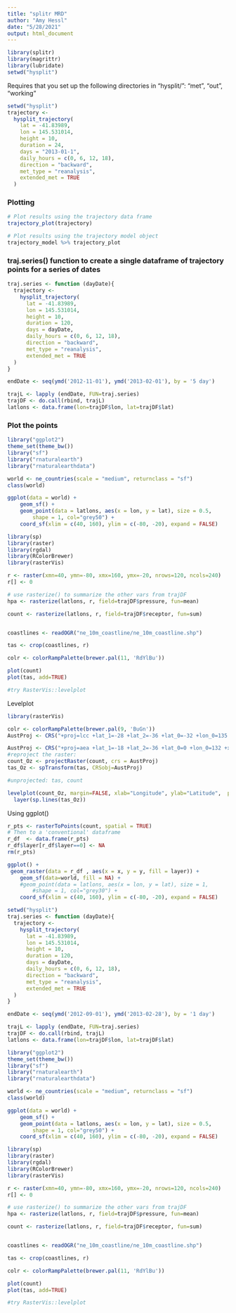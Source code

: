 ```yaml
---
title: "splitr MRD"
author: "Amy Hessl"
date: "5/28/2021"
output: html_document
---
```


```r
library(splitr)
library(magrittr)
library(lubridate)
setwd("hysplit")
```

Requires that you set up the following directories in "hysplit/": "met", "out", "working"
```r
setwd("hysplit")
trajectory <- 
  hysplit_trajectory(
    lat = -41.83989,
    lon = 145.531014,
    height = 10,
    duration = 24,
    days = "2013-01-1",
    daily_hours = c(0, 6, 12, 18),
    direction = "backward",
    met_type = "reanalysis",
    extended_met = TRUE
  ) 
```
### Plotting
```r

# Plot results using the trajectory data frame
trajectory_plot(trajectory)

# Plot results using the trajectory model object
trajectory_model %>% trajectory_plot
```

### traj.series() function to create a single dataframe of trajectory points for a series of dates
```r

traj.series <- function (dayDate){
  trajectory <- 
    hysplit_trajectory(
      lat = -41.83989,
      lon = 145.531014,
      height = 10,
      duration = 120,
      days = dayDate,
      daily_hours = c(0, 6, 12, 18),
      direction = "backward",
      met_type = "reanalysis",
      extended_met = TRUE
  ) 
}

endDate <- seq(ymd('2012-11-01'), ymd('2013-02-01'), by = '5 day')

trajL <- lapply (endDate, FUN=traj.series)
trajDF <- do.call(rbind, trajL)
latlons <- data.frame(lon=trajDF$lon, lat=trajDF$lat)
```


### Plot the points
```r
library("ggplot2")
theme_set(theme_bw())
library("sf")
library("rnaturalearth")
library("rnaturalearthdata")

world <- ne_countries(scale = "medium", returnclass = "sf")
class(world)

ggplot(data = world) +
    geom_sf() +
    geom_point(data = latlons, aes(x = lon, y = lat), size = 0.5, 
        shape = 1, col="grey50") +
    coord_sf(xlim = c(40, 160), ylim = c(-80, -20), expand = FALSE)
```



```r
library(sp)
library(raster)
library(rgdal)
library(RColorBrewer)
library(rasterVis)

r <- raster(xmn=40, ymn=-80, xmx=160, ymx=-20, nrows=120, ncols=240)
r[] <- 0

# use rasterize() to summarize the other vars from trajDF
hpa <- rasterize(latlons, r, field=trajDF$pressure, fun=mean)

count <- rasterize(latlons, r, field=trajDF$receptor, fun=sum)


coastlines <- readOGR("ne_10m_coastline/ne_10m_coastline.shp")

tas <- crop(coastlines, r)

colr <- colorRampPalette(brewer.pal(11, 'RdYlBu'))

plot(count)
plot(tas, add=TRUE)

#try RasterVis::levelplot
```

Levelplot
```r
library(rasterVis)

colr <- colorRampPalette(brewer.pal(9, 'BuGn'))
AustProj <- CRS("+proj=lcc +lat_1=-28 +lat_2=-36 +lat_0=-32 +lon_0=135 +x_0=1000000 +y_0=2000000 +ellps=GRS80 +towgs84=0,0,0,0,0,0,0 +units=m +no_defs")

AustProj <- CRS("+proj=aea +lat_1=-18 +lat_2=-36 +lat_0=0 +lon_0=132 +x_0=0 +y_0=0 +ellps=GRS80 +towgs84=0,0,0,0,0,0,0 +units=m +no_defs")
#reproject the raster:
count_Oz <- projectRaster(count, crs = AustProj)
tas_Oz <- spTransform(tas, CRSobj=AustProj)

#unprojected: tas, count

levelplot(count_Oz, margin=FALSE, xlab="Longitude", ylab="Latitude",  pretty=FALSE, col.regions=colr) +
  layer(sp.lines(tas_Oz))


```


Using ggplot()
```r

r_pts <- rasterToPoints(count, spatial = TRUE)
# Then to a 'conventional' dataframe
r_df  <- data.frame(r_pts)
r_df$layer[r_df$layer==0] <- NA
rm(r_pts)

ggplot() +
 geom_raster(data = r_df , aes(x = x, y = y, fill = layer)) +
    geom_sf(data=world, fill = NA) +
    #geom_point(data = latlons, aes(x = lon, y = lat), size = 1, 
        #shape = 1, col="grey30") +
    coord_sf(xlim = c(40, 160), ylim = c(-80, -20), expand = FALSE)

```



```r
setwd("hysplit")
traj.series <- function (dayDate){
  trajectory <- 
    hysplit_trajectory(
      lat = -41.83989,
      lon = 145.531014,
      height = 10,
      duration = 120,
      days = dayDate,
      daily_hours = c(0, 6, 12, 18),
      direction = "backward",
      met_type = "reanalysis",
      extended_met = TRUE
  ) 
}

endDate <- seq(ymd('2012-09-01'), ymd('2013-02-28'), by = '1 day')

trajL <- lapply (endDate, FUN=traj.series)
trajDF <- do.call(rbind, trajL)
latlons <- data.frame(lon=trajDF$lon, lat=trajDF$lat)
```

```r
library("ggplot2")
theme_set(theme_bw())
library("sf")
library("rnaturalearth")
library("rnaturalearthdata")

world <- ne_countries(scale = "medium", returnclass = "sf")
class(world)

ggplot(data = world) +
    geom_sf() +
    geom_point(data = latlons, aes(x = lon, y = lat), size = 0.5, 
        shape = 1, col="grey50") +
    coord_sf(xlim = c(40, 160), ylim = c(-80, -20), expand = FALSE)
```


```r
library(sp)
library(raster)
library(rgdal)
library(RColorBrewer)
library(rasterVis)

r <- raster(xmn=40, ymn=-80, xmx=160, ymx=-20, nrows=120, ncols=240)
r[] <- 0

# use rasterize() to summarize the other vars from trajDF
hpa <- rasterize(latlons, r, field=trajDF$pressure, fun=mean)

count <- rasterize(latlons, r, field=trajDF$receptor, fun=sum)


coastlines <- readOGR("ne_10m_coastline/ne_10m_coastline.shp")

tas <- crop(coastlines, r)

colr <- colorRampPalette(brewer.pal(11, 'RdYlBu'))

plot(count)
plot(tas, add=TRUE)

#try RasterVis::levelplot
```
